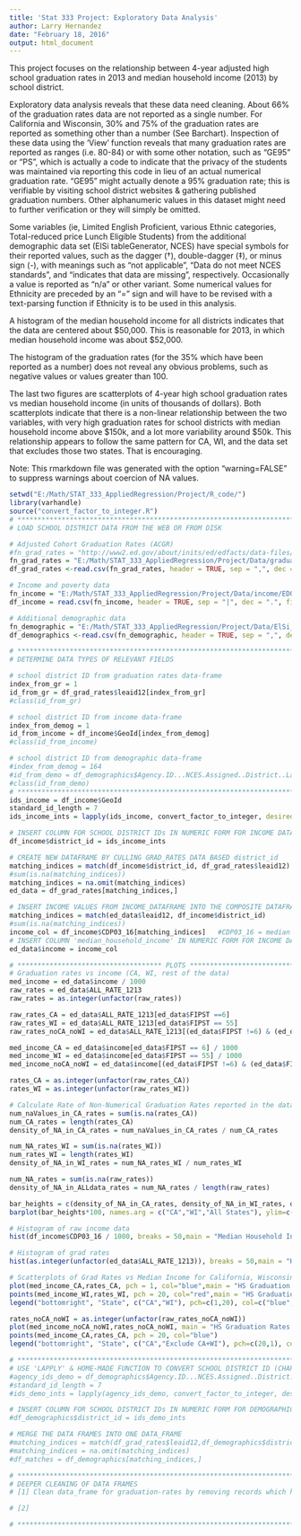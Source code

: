 ---
title: 'Stat 333 Project: Exploratory Data Analysis'
author: Larry Hernandez
date: "February 18, 2016"
output: html_document
---
  This project focuses on the relationship between 4-year adjusted high school graduation rates in 2013 and median household income (2013) by school district.

  Exploratory data analysis reveals that these data need cleaning. About 66% of the graduation rates data are not reported as a single number. For California and Wisconsin, 30% and 75% of the graduation rates are reported as something other than a number (See Barchart). Inspection of these data using the 'View' function reveals that many graduation rates are reported as ranges (i.e. 80-84) or with some other notation, such as "GE95" or "PS", which is actually a code to indicate that the privacy of the students was maintained via reporting this code in lieu of an actual numerical graduation rate.  "GE95" might actually denote a 95% graduation rate; this is verifiable by visiting school district websites & gathering published graduation numbers. Other alphanumeric values in this dataset might need to further verification or they will simply be omitted.

Some variables (ie, Limited English Proficient, various Ethnic categories, Total-reduced price Lunch Eligible Students) from the additional demographic data set (ElSi tableGenerator, NCES) have special symbols for their reported values, such as the dagger ($\dagger$), double-dagger ($\ddagger$), or minus sign (-), with meanings such as "not applicable", "Data do not meet NCES standards", and "indicates that data are missing", respectively. Occasionally a value is reported as "n/a" or other variant. Some numerical values for Ethnicity are preceded by an "=" sign and will have to be revised with a text-parsing function if Ethnicity is to be used in this analysis.

A histogram of the median household income for all districts indicates that the data are centered about $50,000. This is reasonable for 2013, in which median household income was about $52,000.

The histogram of the graduation rates (for the 35% which have been reported as a number) does not reveal any obvious problems, such as negative values or values greater than 100.

The last two figures are scatterplots of 4-year high school graduation rates vs median household income (in units of thousands of dollars). Both scatterplots indicate that there is a non-linear relationship between the two variables, with very high graduation rates for school districts with median household income above $150k, and a lot more variability around $50k. This relationship appears to follow the same pattern for CA, WI, and the data set that excludes those two states. That is encouraging.

Note: This rmarkdown file was generated with the option "warning=FALSE" to suppress warnings about coercion of NA values.
```{r, echo=FALSE, warning=FALSE}
setwd("E:/Math/STAT_333_AppliedRegression/Project/R_code/")
library(varhandle)
source("convert_factor_to_integer.R")
# **********************************************************************************************#
# LOAD SCHOOL DISTRICT DATA FROM THE WEB OR FROM DISK

# Adjusted Cohort Graduation Rates (ACGR)
#fn_grad_rates = "http://www2.ed.gov/about/inits/ed/edfacts/data-files/acgr-lea-sy2012-13.csv"
fn_grad_rates = "E:/Math/STAT_333_AppliedRegression/Project/Data/graduation_rates/EdFacts/AGCR_2012_2013.csv"
df_grad_rates <-read.csv(fn_grad_rates, header = TRUE, sep = ",", dec = ".", fill = TRUE)

# Income and poverty data
fn_income = "E:/Math/STAT_333_AppliedRegression/Project/Data/income/EDGE_2013/CDP03.2_105_USSchoolDistrictAll_217191048912.csv"
df_income = read.csv(fn_income, header = TRUE, sep = "|", dec = ".", fill = TRUE)

# Additional demographic data
fn_demographic = "E:/Math/STAT_333_AppliedRegression/Project/Data/ElSi_Data/2012_2013_DistrictTable/Table3/ELSI_csv_export_6359074574246238708035_unzipped/ELSI_csv_export_6359074574246238708035.csv"
df_demographics <-read.csv(fn_demographic, header = TRUE, sep = ",", dec = ".", skip = 6, fill = TRUE, nrows = 13619)

# *******************************************************************************************#
# DETERMINE DATA TYPES OF RELEVANT FIELDS

# school district ID from graduation rates data-frame
index_from_gr = 1
id_from_gr = df_grad_rates$leaid12[index_from_gr]
#class(id_from_gr)

# school district ID from income data-frame
index_from_demog = 1
id_from_income = df_income$GeoId[index_from_demog]
#class(id_from_income)

# school district ID from demographic data-frame
#index_from_demog = 164
#id_from_demo = df_demographics$Agency.ID...NCES.Assigned..District..Latest.available.year[index_from_demog]
#class(id_from_demo)
# *********************************************************************************************** #
ids_income = df_income$GeoId
standard_id_length = 7
ids_income_ints = lapply(ids_income, convert_factor_to_integer, desired_int_length = standard_id_length)

# INSERT COLUMN FOR SCHOOL DISTRICT IDs IN NUMERIC FORM FOR INCOME DATA_FRAME
df_income$district_id = ids_income_ints

# CREATE NEW DATAFRAME BY CULLING GRAD_RATES DATA BASED district_id
matching_indices = match(df_income$district_id, df_grad_rates$leaid12)
#sum(is.na(matching_indices))
matching_indices = na.omit(matching_indices)
ed_data = df_grad_rates[matching_indices,]

# INSERT INCOME VALUES FROM INCOME_DATAFRAME INTO THE COMPOSITE DATAFRAME my_data
matching_indices = match(ed_data$leaid12, df_income$district_id)
#sum(is.na(matching_indices))
income_col = df_income$CDP03_16[matching_indices]   #CDP03_16 = median household income ($)
# INSERT COLUMN 'median_household_income' IN NUMERIC FORM FOR INCOME DATA_FRAME
ed_data$income = income_col

# ************************************ PLOTS ********************************************************
# Graduation rates vs income (CA, WI, rest of the data)
med_income = ed_data$income / 1000
raw_rates = ed_data$ALL_RATE_1213
raw_rates = as.integer(unfactor(raw_rates))

raw_rates_CA = ed_data$ALL_RATE_1213[ed_data$FIPST ==6]
raw_rates_WI = ed_data$ALL_RATE_1213[ed_data$FIPST == 55]
raw_rates_noCA_noWI = ed_data$ALL_RATE_1213[(ed_data$FIPST !=6) & (ed_data$FIPST != 55)]

med_income_CA = ed_data$income[ed_data$FIPST == 6] / 1000
med_income_WI = ed_data$income[ed_data$FIPST == 55] / 1000
med_income_noCA_noWI = ed_data$income[(ed_data$FIPST !=6) & (ed_data$FIPST != 55)] / 1000

rates_CA = as.integer(unfactor(raw_rates_CA))
rates_WI = as.integer(unfactor(raw_rates_WI))

# Calculate Rate of Non-Numerical Graduation Rates reported in the data
num_naValues_in_CA_rates = sum(is.na(rates_CA))
num_CA_rates = length(rates_CA)
density_of_NA_in_CA_rates = num_naValues_in_CA_rates / num_CA_rates

num_NA_rates_WI = sum(is.na(rates_WI))
num_rates_WI = length(rates_WI)
density_of_NA_in_WI_rates = num_NA_rates_WI / num_rates_WI

num_NA_rates = sum(is.na(raw_rates))
density_of_NA_in_ALLdata_rates = num_NA_rates / length(raw_rates)

bar_heights = c(density_of_NA_in_CA_rates, density_of_NA_in_WI_rates, density_of_NA_in_ALLdata_rates)
barplot(bar_heights*100, names.arg = c("CA","WI","All States"), ylim=c(0,100), xlab = "Data Set", ylab = "Pctg", col=c("blue","red","grey"),main = "Dirty Data: Percent of grad rates reported as non-number")

# Histogram of raw income data
hist(df_income$CDP03_16 / 1000, breaks = 50,main = "Median Household Income (All States)", xlim = c(0,250), xlab = "Median Household Income [$USD, thousands]")

# Histogram of grad rates
hist(as.integer(unfactor(ed_data$ALL_RATE_1213)), breaks = 50,main = "HS Graduation Rates (All States)", xlab = "4-yr Graduation Rates")

# Scatterplots of Grad Rates vs Median Income for California, Wisconsin, And the rest of the data
plot(med_income_CA,rates_CA, pch = 1, col="blue",main = "HS Graduation Rates vs Household Income", xlab = "Median Household Income [$USD, thousands]", ylab="4-yr Graduation Rate")
points(med_income_WI,rates_WI, pch = 20, col="red",main = "HS Graduation Rates vs Median Income")
legend("bottomright", "State", c("CA","WI"), pch=c(1,20), col=c("blue","red"))

rates_noCA_noWI = as.integer(unfactor(raw_rates_noCA_noWI))
plot(med_income_noCA_noWI,rates_noCA_noWI, main = "HS Graduation Rates vs Med Household Income", xlab = "Median Income [$USD, thousands]", ylab="4-yr Graduation Rate", pch = 1, col="green")
points(med_income_CA,rates_CA, pch = 20, col="blue")
legend("bottomright", "State", c("CA","Exclude CA+WI"), pch=c(20,1), col=c("blue","green"))

# *********************************************************************************************** #
# USE 'LAPPLY' & HOME-MADE FUNCTION TO CONVERT SCHOOL DISTRICT ID (CHAR FORMAT) TO INTEGER, BASED ON LENGTH OF CHARACTER
#agency_ids_demo = df_demographics$Agency.ID...NCES.Assigned..District..Latest.available.year
#standard_id_length = 7
#ids_demo_ints = lapply(agency_ids_demo, convert_factor_to_integer, desired_int_length = standard_id_length)

# INSERT COLUMN FOR SCHOOL DISTRICT IDs IN NUMERIC FORM FOR DEMOGRAPHIC DATA_FRAME
#df_demographics$district_id = ids_demo_ints

# MERGE THE DATA FRAMES INTO ONE DATA_FRAME
#matching_indices = match(df_grad_rates$leaid12,df_demographics$district_id)
#matching_indices = na.omit(matching_indices)
#df_matches = df_demographics[matching_indices,]

# *****************************************************************************************************************#
# DEEPER CLEANING OF DATA FRAMES
# [1] Clean data_frame for graduation-rates by removing records which have an unintelligible graduation rate (i.e. "PS", < 0, > 100, NA values)

# [2]

# *****************************************************************************************************************#
```